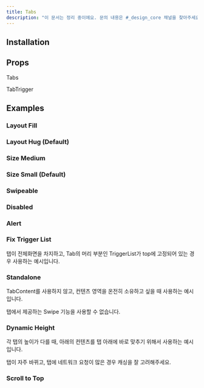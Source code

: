 ```yaml
---
title: Tabs
description: "이 문서는 정리 중이에요. 문의 내용은 #_design_core 채널을 찾아주세요."
---
```


<ComponentExample name="tabs-preview" />

## Installation

<Installation name="tabs" />

## Props

Tabs

<ReactTypeTable path="./registry/ui/tabs.tsx" name="TabsProps" />

TabTrigger

<ReactTypeTable path="./registry/ui/tabs.tsx" name="TabTriggerProps" />

## Examples

### Layout Fill

<ComponentExample name="tabs-layout-fill" />

### Layout Hug (Default)

<ComponentExample name="tabs-layout-hug" />

### Size Medium

<ComponentExample name="tabs-size-medium" />

### Size Small (Default)

<ComponentExample name="tabs-size-small" />

### Swipeable

<ComponentExample name="tabs-swipeable" />

### Disabled

<ComponentExample name="tabs-disabled" />

### Alert

<ComponentExample name="tabs-alert" />

### Fix Trigger List

<Callout type="info">

탭이 전체화면을 차지하고, Tab의 머리 부분인 TriggerList가 top에 고정되어 있는 경우 사용하는 예시입니다.

</Callout>

<ComponentExample name="tabs-fix-trigger-list" />

### Standalone

<Callout type="info">

TabContent를 사용하지 않고, 컨텐츠 영역을 온전히 소유하고 싶을 때 사용하는 예시입니다.

</Callout>

<Callout type="warn">

탭에서 제공하는 Swipe 기능을 사용할 수 없습니다.

</Callout>

<ComponentExample name="tabs-standalone" />

### Dynamic Height

<Callout type="info">

각 탭의 높이가 다를 때, 아래의 컨텐츠를 탭 아래에 바로 맞추기 위해서 사용하는 예시입니다.

</Callout>

<Callout type="warn">

탭이 자주 바뀌고, 탭에 네트워크 요청이 많은 경우 캐싱을 잘 고려해주세요.

</Callout>

<ComponentExample name="tabs-dynamic-height" />

### Scroll to Top

<ComponentExample name="tabs-scroll-top" />
